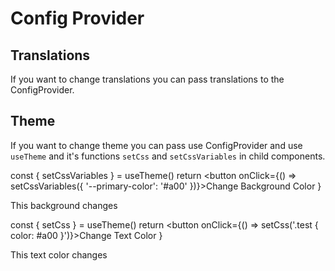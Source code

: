 
<Meta title="Config Provider" />

# Config Provider

## Translations

If you want to change translations you can pass translations to the ConfigProvider.

<Canvas>
  <ConfigProvider translations={{ ErrorPage: { 404: { title: 'Custom 404 Title' } } }}>
    <ErrorPage type={404} />
  </ConfigProvider>
</Canvas>


## Theme

If you want to change theme you can pass use ConfigProvider and use `useTheme` and it's functions
`setCss` and `setCssVariables` in child components.

  const { setCssVariables } = useTheme()
  return <button onClick={() => setCssVariables({ '--primary-color': '#a00' })}>Change Background Color</button>
}

<Canvas>
  <ConfigProvider>
    <div style={{ background: 'var(--primary-color)' }}>This background changes</div>
    <CssVariableContent />
  </ConfigProvider>
</Canvas>

  const { setCss } = useTheme()
  return <button onClick={() => setCss('.test { color: #a00 }')}>Change Text Color</button>
}

<Canvas>
  <ConfigProvider>
    <div className="test">This text color changes</div>
    <CssContent />
  </ConfigProvider>
</Canvas>
